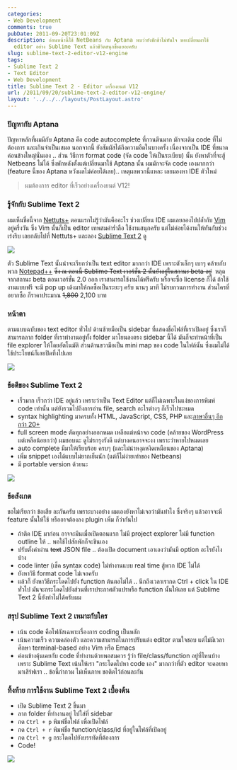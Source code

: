 ```yaml
---
categories:
- Web Development
comments: true
pubDate: 2011-09-20T23:01:09Z
description: ก่อนหน้านี้ใช้ NetBeans กับ Aptana พบว่ายังชักช้าไม่ทันใจ พอเปลี่ยนมาใช้
  editor อย่าง Sublime Text แล้วชีวิตสนุกขึ้นเยอะครับ
slug: sublime-text-2-editor-v12-engine
tags:
- Sublime Text 2
- Text Editor
- Web Development
title: Sublime Text 2 - Editor เครื่องยนต์ V12
url: /2011/09/20/sublime-text-2-editor-v12-engine/
layout: '../../../layouts/PostLayout.astro'
---
```


### ปัญหากับ Aptana

ปัญหาหลักที่ผมมีกับ Aptana คือ code autocomplete ที่กวนตีนมาก มักจะเติม code ที่ไม่ต้องการ และเกินจำเป็นเสมอ นอกจากนี้ ยังสัมผัสได้ถึงความอืดในบางครั้ง เนื่องจากเป็น IDE ที่ขนาดค่อนข้างใหญ่นั่นเอง .. ส่วน วิธีการ format code (จัด code ให้เป็นระเบียบ) นั้น ยังหาตัวที่จะสู้ Netbeans ไม่ได้ ซึ่งพักหลังตั้งแต่เปลี่ยนมาใช้ Aptana นั้น ผมมักจะจัด code เองมากกว่า (feature นี้ของ Aptana หวังผลไม่ค่อยได้เลย).. เหตุผลพวกนี้แหละ เลยมองหา IDE ตัวใหม่

> ผมต้องการ editor ที่เร็วอย่างเครื่องยนต์ V12!

### รู้จักกับ Sublime Text 2

ผมเห็นชื่อนี้จาก [Nettuts+](http://net.tutsplus.com/tutorials/tools-and-tips/sublime-text-2-tips-and-tricks/) ตอนแรกไม่รู้ว่ามันคืออะไร ช่วงเปลี่ยน IDE ผมเลยลองไปปล้ำกับ [Vim](http://www.vim.org/) อยู่ครึ่งวัน ซึ่ง Vim นั้นก็เป็น editor เทพสมคำร่ำลือ ใช้งานสนุกครับ แต่ไม่ค่อยได้งานให้ทันกับช่วงเร่งรีบ เลยกลับไปที่ Nettuts+ และลอง [Sublime Text 2](http://www.sublimetext.com/) ดู

[![](https://files.armno.in.th/uploads/2011/09/sublime_website-600x472.png)](https://files.armno.in.th/uploads/2011/09/sublime_website.png)

ตัว Sublime Text นั้นน่าจะเรียกว่าเป็น text editor มากกว่า IDE เพราะตัวเล็กๆ เบาๆ คล้ายกับพวก [Notepad++](http://notepad-plus-plus.org/) <del>ซึ่ง ณ ตอนนี้ Sublime Text เวอร์ชั่น 2 นั้นยังอยู่ในสถานะ beta อยู่</del>  หลุดจากสถานะ beta ตอนเวอร์ชั่น 2.0 ออก เราสามารถใช้งานได้ฟรีครับ หรือจะซื้อ license ก็ได้ ถ้าใช้งานแบบฟรี จะมี pop up เด้งมาให้กดซื้อเป็นระยะๆ ครับ นานๆ มาที ไม่รบกวนการทำงาน ส่วนใครที่อยากซื้อ ก็ราคาประมาณ <del>1,800</del> 2,100 บาท

### หน้าตา

ตามแบบฉบับของ text editor ทั่วไป ด้านซ้ายมือเป็น sidebar ที่แสดงชื่อไฟล์ที่เราเปิดอยู่ ซึ่งเราก็สามารถลาก folder ที่เราทำงานอยู่ทั้ง folder มาโยนลงตรง sidebar นี้ได้ มันก็จะทำหน้าที่เป็น file explorer ให้โดยอัตโนมัติ ส่วนด้านขวามือเป็น mini map ของ code ในไฟล์นั้น ซึ่งผมไม่ได้ใช้ประโยชน์ก็เลยปิดทิ้งไปเลย

[![](https://files.armno.in.th/uploads/2011/09/sublime_interface_overview-600x333.png)](https://files.armno.in.th/uploads/2011/09/sublime_interface_overview.png)

### ข้อดีของ Sublime Text 2

* เร็วมาก เร็วกว่า IDE อยู่แล้ว เพราะว่าเป็น Text Editor แต่ก็ไม่เฉพาะในแง่ของการพิมพ์ code เท่านั้น แต่ยังรวมไปถึงการอ่าน file, search อะไรต่างๆ ก็เร็วไปซะหมด
* syntax highlighting มาครบทั้ง HTML, JavaScript, CSS, PHP และ[ภาษาอื่นๆ อีกกว่า 20+](http://www.sublimetext.com/features)
* full screen mode ตัดทุกอย่างออกหมด เหลือแต่หน้าจอ code (คล้ายของ WordPress แต่เหลือน้อยกว่า) ผมชอบนะ ดูไม่รกรุงรังดี แต่บางคนอาจจะงง เพราะว่าหายไปหมดเลย
* auto complete มีมาให้เรียบร้อย ครบๆ (และไม่น่าหงุดหงิดเหมือนของ Aptana)
* เพิ่ม snippet เองได้แบบไม่ยากเย็นนัก (แต่ก็ไม่ง่ายเท่าของ Netbeans)
* มี portable version ด้วยนะ

[![](https://files.armno.in.th/uploads/2011/09/sublime_fullscreen-600x337.png)](https://files.armno.in.th/uploads/2011/09/sublime_fullscreen.png)

### ข้อสังเกต

ขอไม่เรียกว่า ข้อเสีย ละกันครับ เพราะบางอย่าง ผมเองยังหาไม่เจอว่ามันทำไง ซึ่งจริงๆ แล้วอาจจะมี feature นั้นให้ใช้ หรืออาจต้องลง plugin เพิ่ม ก็ว่ากันไป

* ถ้าติด IDE มาก่อน อาจจะมึนเมื่อเปิดตอนแรก ไม่มี project explorer ไม่มี function outline ให้ .. พอใช้ไปสักพักก็จะชินเอง
* ปรับตั้งค่าผ่าน <del>text</del> JSON file .. ต้องเปิด document เอาเองว่ามันมี option อะไรยังไงบ้าง
* code linter (เช็ค syntax code) ไม่ทำงานแบบ real time สู้พวก IDE ไม่ได้
* ยังหาวิธี format code ไม่เจอครับ
* แล้วก็ ยังหาวิธีกระโดดไปยัง function ต้นตอไม่ได้ .. นึกถึงเวลาเรากด Ctrl + click ใน IDE ทั่วไป มันจะกระโดดไปยังส่วนที่เราประกาศตัวแปรหรือ function นั้นให้เลย แต่ Sublime Text 2 นี้ยังทำไม่ได้ครับผม

### สรุป Sublime Text 2 เหมาะกับใคร

* เน้น code คือโฟกัสเฉพาะเรื่องการ coding เป็นหลัก
* เน้นความเร็ว ความคล่องตัว และความสามารถในการปรับแต่ง editor ตามใจชอบ แต่ไม่มีเวลาศึกษา terminal-based อย่าง Vim หรือ Emacs
* ค่อนข้างคุ้นเคยกับ code ที่ทำงานด้วยพอสมควร รู้ว่า file/class/function อยู่ที่ไหนบ้าง เพราะ Sublime Text เน้นให้เรา "กระโดดไปหา code เอง" มากกว่าที่ตัว editor จะคอยหามาเสิร์ฟเรา .. ข้อนี้กำกวม ไม่เห็นภาพ ขอติดไว้ก่อนละกัน

### ทิ้งท้าย การใช้งาน Sublime Text 2 เบื้องต้น

* เปิด Sublime Text 2 ขึ้นมา
* ลาก folder ที่ทำงานอยู่ ไปใส่ที่ sidebar
* กด `Ctrl + p` พิมพ์ชื่อไฟล์ เพื่อเปิดไฟล์
* กด `Ctrl + r` พิมพ์ชื่อ function/class/id ที่อยู่ในไฟล์ที่เปิดอยู่
* กด `Ctrl + g` กระโดดไปยังบรรทัดที่ต้องการ
* Code!

[![](https://files.armno.in.th/uploads/2011/09/sublime_search-600x354.png)](https://files.armno.in.th/uploads/2011/09/sublime_search.png)
